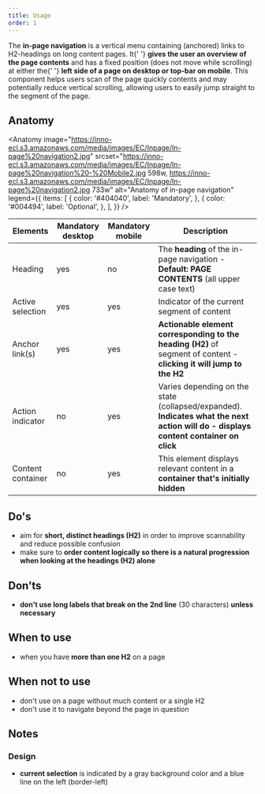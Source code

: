 ```yaml
---
title: Usage
order: 1
---
```



<Paragraph size="lead">
  The <strong>in-page navigation</strong> is a vertical menu containing
  (anchored) links to H2-headings on long content pages. It{' '}
  <strong>gives the user an overview of the page contents</strong> and has a
  fixed position (does not move while scrolling) at either the{' '}
  <strong>left side of a page on desktop or top-bar on mobile</strong>. This
  component helps users scan of the page quickly contents and may potentially
  reduce vertical scrolling, allowing users to easily jump straight to the
  segment of the page.
</Paragraph>

## Anatomy

<Anatomy
  image="https://inno-ecl.s3.amazonaws.com/media/images/EC/Inpage/In-page%20navigation2.jpg"
  srcset="https://inno-ecl.s3.amazonaws.com/media/images/EC/Inpage/In-page%20navigation%20-%20Mobile2.jpg 598w, https://inno-ecl.s3.amazonaws.com/media/images/EC/Inpage/In-page%20navigation2.jpg 733w"
  alt="Anatomy of in-page navigation"
  legend={{
    items: [
      {
        color: '#404040',
        label: 'Mandatory',
      },
      {
        color: '#004494',
        label: 'Optional',
      },
    ],
  }}
/>

| Elements          | Mandatory desktop | Mandatory mobile | Description                                                                                                                          |
| ----------------- | ----------------- | ---------------- | ------------------------------------------------------------------------------------------------------------------------------------ |
| Heading           | yes               | no               | The **heading** of the in-page navigation - **Default: PAGE CONTENTS** (all upper case text)                                         |
| Active selection  | yes               | yes              | Indicator of the current segment of content                                                                                          |
| Anchor link(s)    | yes               | yes              | **Actionable element corresponding to the heading (H2)** of segment of content - **clicking it will jump to the H2**                 |
| Action indicator  | no                | yes              | Varies depending on the state (collapsed/expanded). **Indicates what the next action will do - displays content container on click** |
| Content container | no                | yes              | This element displays relevant content in a **container that's initially hidden**                                                    |

## Do's

- aim for **short, distinct headings (H2)** in order to improve scannability and reduce possible confusion
- make sure to **order content logically so there is a natural progression when looking at the headings (H2) alone**

## Don'ts

- **don't use long labels that break on the 2nd line** (30 characters) **unless necessary**

## When to use

- when you have **more than one H2** on a page

## When not to use

- don't use on a page without much content or a single H2
- don't use it to navigate beyond the page in question

## Notes

### Design

- **current selection** is indicated by a gray background color and a blue line on the left (border-left)
